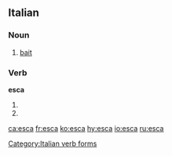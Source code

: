 ==Italian==
===Noun===
{{it-noun|esc|f|a|he}} 

# [[bait]]

===Verb===
'''esca'''

# {{form of|[[first-person|First-person]] singular, [[second-person]] singular and [[third-person]] singular [[present subjunctive]]|uscire#Italian|uscire|lang=Italian}}
# {{form of|[[third-person|Third-person]] singular [[imperative]]|uscire#Italian|uscire|lang=Italian}}

[[Category:Italian verb forms]]

[[ca:esca]]
[[fr:esca]]
[[ko:esca]]
[[hy:esca]]
[[io:esca]]
[[ru:esca]]